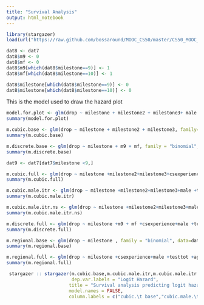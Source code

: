 ```yaml
---
title: "Survival Analysis"
output: html_notebook
---
```

```r
library(stargazer)
load(url("https://raw.github.com/bossaround/MOOC_CS50/master/CS50_MOOC_Survival_Analysis_Data_0.RData"))

```
```r
dat8 <- dat7
dat8$m9 <- 0
dat8$mf <- 0
dat8$m9[which(dat8$milestone==9)] <- 1
dat8$mf[which(dat8$milestone==10)] <- 1
```
```r
dat8$milestone[which(dat8$milestone==9)] <- 0
dat8$milestone[which(dat8$milestone==10)] <- 0

```


This is the model used to draw the hazard plot
```r
model.for.plot <- glm(drop ~ milestone + milestone2 + milestone3+ male +milestone*male +  age +  testtot  +foreign + gamehour5 + testtot*milestone  , family="binomial", data=dat7)
summary(model.for.plot)
```
```r
m.cubic.base <- glm(drop ~ milestone + milestone2 + milestone3, family="binomial", data=dat7)
summary(m.cubic.base)
```

```r
m.discrete.base <- glm(drop ~ milestone + m9 + mf, family = "binomial", data = dat8)
summary(m.discrete.base)
```
```r
dat9 <- dat7[dat7$milestone <9,]
```

```r
m.cubic.full <- glm(drop ~ milestone +milestone2+milestone3+csexperience+male +testtot +age+motiv+gamehour5+foreign+ milestone*testtot+milestone*csexperience , family = "binomial", data=dat7)
summary(m.cubic.full)
```
```r
m.cubic.male.itr <- glm(drop ~ milestone +milestone2+milestone3+male +testtot +age+motiv+gamehour5+foreign+ milestone*testtot+milestone*male , family = "binomial", data=dat7)
summary(m.cubic.male.itr)
```
```r
m.cubic.male.itr.ns <- glm(drop ~ milestone +milestone2+milestone3+male +csexperience +testtot +age+motiv+gamehour5+foreign+ milestone*testtot+milestone*male, family = "binomial", data=dat7)
summary(m.cubic.male.itr.ns)
```
```r
m.discrete.full <- glm(drop ~ milestone +m9 + mf +csexperience+male +testtot +age+motiv+gamehour5+foreign+ milestone*testtot+milestone*csexperience + m9*testtot + mf*testtot + m9*csexperience + mf*csexperience , family = "binomial", data=dat8)
summary(m.discrete.full)
```
```r
m.regional.base <- glm(drop ~ milestone , family = "binomial", data=dat9)
summary(m.regional.base)
```
```r
m.regional.full <- glm(drop ~ milestone +csexperience+male +testtot +age+motiv+gamehour5+foreign+ milestone*testtot+milestone*csexperience + milestone*age, family = "binomial", data=dat9)
summary(m.regional.full)
```

```r
 stargazer :: stargazer(m.cubic.base,m.cubic.male.itr,m.cubic.male.itr.ns,m.cubic.full,m.discrete.base,m.discrete.full,m.regional.base,m.regional.full , type="html",
                        dep.var.labels = "Logit Hazard",
                       title = "Survival analysis predicting logit hazard of dropout",
                       model.names = FALSE,
                       column.labels = c("cubic.\t base","cubic.male.\t interaction","cubic.male.\t interaction.ns","cubic.\t final","discrete.\t base","discrete.\t final","regional.\t base","regional.\t final") )
```

